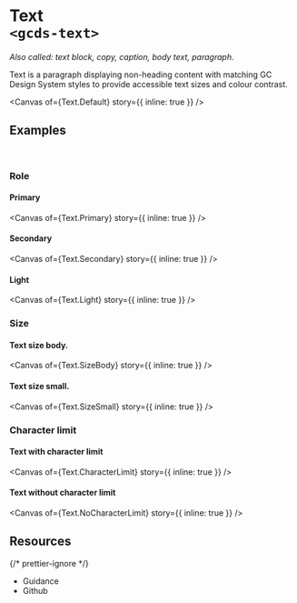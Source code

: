 
<Meta of={Text} name="Overview" />

# Text<br/>`<gcds-text>`

_Also called: text block, copy, caption, body text, paragraph._

Text is a paragraph displaying non-heading content with matching GC Design System styles to provide accessible text sizes and colour contrast.

<Canvas of={Text.Default} story={{ inline: true }} />

## Examples

<br />

### Role

#### Primary

<Canvas of={Text.Primary} story={{ inline: true }} />

#### Secondary

<Canvas of={Text.Secondary} story={{ inline: true }} />

#### Light

<Canvas of={Text.Light} story={{ inline: true }} />

### Size

#### Text size body.

<Canvas of={Text.SizeBody} story={{ inline: true }} />

#### Text size small.

<Canvas of={Text.SizeSmall} story={{ inline: true }} />

### Character limit

#### Text with character limit

<Canvas of={Text.CharacterLimit} story={{ inline: true }} />

#### Text without character limit

<Canvas of={Text.NoCharacterLimit} story={{ inline: true }} />

## Resources

{/* prettier-ignore */}
<ul className="resources-list">
  <li>
    <gcds-link size="regular" href="https://design-system.alpha.canada.ca/en/components/text/" target="_blank">Guidance</gcds-link>
  </li>
  <li>
    <gcds-link size="regular" href="https://github.com/cds-snc/gcds-components/tree/main/packages/web/src/components/gcds-text" target="_blank">Github</gcds-link>
  </li>
</ul>
